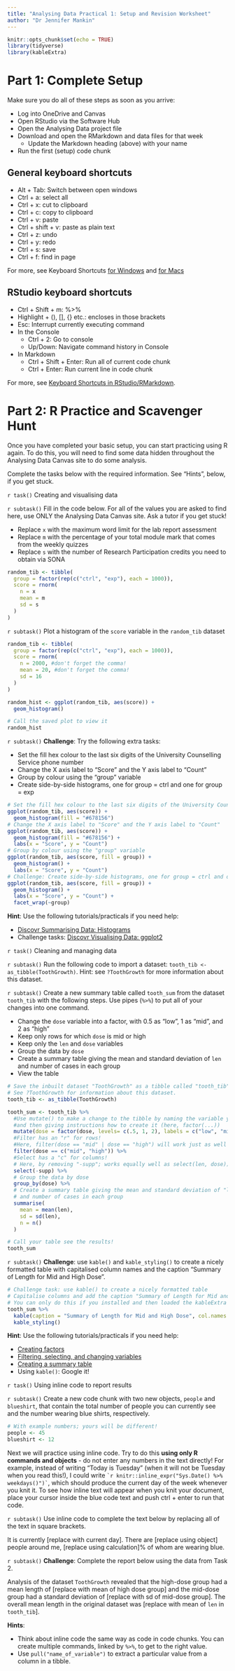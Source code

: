 ```yaml
---
title: "Analysing Data Practical 1: Setup and Revision Worksheet"
author: "Dr Jennifer Mankin"
---
```


```r
knitr::opts_chunk$set(echo = TRUE)
library(tidyverse)
library(kableExtra)
```

# Part 1: Complete Setup

Make sure you do all of these steps as soon as you arrive:

* Log into OneDrive and Canvas
* Open RStudio via the Software Hub
* Open the Analysing Data project file
* Download and open the RMarkdown and data files for that week
  + Update the Markdown heading (above) with your name
* Run the first (setup) code chunk

## General keyboard shortcuts

* Alt + Tab: Switch between open windows
* Ctrl + a: select all
* Ctrl + x: cut to clipboard
+ Ctrl + c: copy to clipboard
+ Ctrl + v: paste
+ Ctrl + shift + v: paste as plain text
+ Ctrl + z: undo
+ Ctrl + y: redo
+ Ctrl + s: save
+ Ctrl + f: find in page

For more, see Keyboard Shortcuts [for Windows](https://support.microsoft.com/en-gb/help/12445/windows-keyboard-shortcuts) and [for Macs](https://support.apple.com/en-us/HT201236) 

## RStudio keyboard shortcuts

+ Ctrl + Shift + m: %>% 
+ Highlight + (), [], {} etc.: encloses in those brackets
+ Esc: Interrupt currently executing command
+ In the Console
  - Ctrl + 2: Go to console
  - Up/Down: Navigate command history in Console
+ In Markdown
  - Ctrl + Shift + Enter: Run all of current code chunk
  - Ctrl + Enter: Run current line in code chunk

For more, see [Keyboard Shortcuts in RStudio/RMarkdown](https://support.rstudio.com/hc/en-us/articles/200711853-Keyboard-Shortcuts).

# Part 2: R Practice and Scavenger Hunt

Once you have completed your basic setup, you can start practicing using R again. To do this, you will need to find some data hidden throughout the Analysing Data Canvas site to do some analysis.

Complete the tasks below with the required information. See "Hints", below, if you get stuck.

`r task()` Creating and visualising data

`r subtask()` Fill in the code below. For all of the values you are asked to find here, use ONLY the Analysing Data Canvas site. Ask a tutor if you get stuck!
 
 * Replace `x` with the maximum word limit for the lab report assessment
 * Replace `m` with the percentage of your total module mark that comes from the weekly quizzes
 * Replace `s` with the number of Research Participation credits you need to obtain via SONA
 
```r
random_tib <- tibble(
  group = factor(rep(c("ctrl", "exp"), each = 1000)),
  score = rnorm(
    n = x
    mean = m
    sd = s
  )
)
```

`r subtask()` Plot a histogram of the `score` variable in the `random_tib` dataset

```r
random_tib <- tibble(
  group = factor(rep(c("ctrl", "exp"), each = 1000)),
  score = rnorm(
    n = 2000, #don't forget the comma!
    mean = 20, #don't forget the comma!
    sd = 16
  )
)

random_hist <- ggplot(random_tib, aes(score)) +
  geom_histogram()

# Call the saved plot to view it
random_hist
```

`r subtask()` **Challenge**: Try the following extra tasks:

* Set the fill hex colour to the last six digits of the University Counselling Service phone number
* Change the X axis label to "Score" and the Y axis label to "Count"
* Group by colour using the "group" variable
* Create side-by-side histograms, one for group = ctrl and one for group = exp

```r
# Set the fill hex colour to the last six digits of the University Counselling Service phone number
ggplot(random_tib, aes(score)) +
  geom_histogram(fill = "#678156")
# Change the X axis label to "Score" and the Y axis label to "Count"
ggplot(random_tib, aes(score)) +
  geom_histogram(fill = "#678156") +
  labs(x = "Score", y = "Count")
# Group by colour using the "group" variable
ggplot(random_tib, aes(score, fill = group)) +
  geom_histogram() +
  labs(x = "Score", y = "Count")
# Challenge: Create side-by-side histograms, one for group = ctrl and one for group = exp
ggplot(random_tib, aes(score, fill = group)) +
  geom_histogram() +
  labs(x = "Score", y = "Count") +
  facet_wrap(~group)
```

**Hint**: Use the following tutorials/practicals if you need help:

* [Discovr Summarising Data: Histograms](http://milton-the-cat.rocks/learnr/r/discovr_02/#section-histograms)
* Challenge tasks: [Discovr Visualising Data: ggplot2](http://milton-the-cat.rocks/learnr/r/discovr_05/#section-boxplots-aka-box-whisker-plots)

`r task()` Cleaning and managing data

`r subtask()` Run the following code to import a dataset: `tooth_tib <- as_tibble(ToothGrowth)`. Hint: see `?ToothGrowth` for more information about this dataset.

`r subtask()` Create a new summary table called `tooth_sum` from the dataset `tooth_tib` with the following steps. Use pipes (`%>%`) to put all of your changes into one command.

* Change the `dose` variable into a factor, with 0.5 as "low", 1 as "mid", and 2 as "high"
* Keep only rows for which `dose` is mid or high
* Keep only the `len` and `dose` variables
* Group the data by `dose`
* Create a summary table giving the mean and standard deviation of `len` and number of cases in each group
* View the table
```r
# Save the inbuilt dataset "ToothGrowth" as a tibble called "tooth_tib". 
# See ?ToothGrowth for information about this dataset.
tooth_tib <- as_tibble(ToothGrowth)

tooth_sum <- tooth_tib %>% 
  #Use mutate() to make a change to the tibble by naming the variable you want to create (here, dose)
  #and then giving instructions how to create it (here, factor(...))
  mutate(dose = factor(dose, levels= c(.5, 1, 2), labels = c("low", "mid", "high"))) %>% 
  #Filter has an "r" for rows!
  #Here, filter(dose == "mid" | dose == "high") will work just as well
  filter(dose == c("mid", "high")) %>% 
  #Select has a "c" for columns!
  # Here, by removing "-supp"; works equally well as select(len, dose))
  select(-supp) %>% 
  # Group the data by dose
  group_by(dose) %>% 
  # Create a summary table giving the mean and standard deviation of "len"
  # and number of cases in each group
  summarise(
    mean = mean(len),
    sd = sd(len),
    n = n()
  )

# Call your table see the results!
tooth_sum
```

`r subtask()` **Challenge**: use `kable()` and `kable_styling()` to create a nicely formatted table with capitalised column names and the caption "Summary of Length for Mid and High Dose".

```r
# Challenge task: use kable() to create a nicely formatted table
# Capitalise columns and add the caption "Summary of Length for Mid and High Dose"
# You can only do this if you installed and then loaded the kableExtra package!
tooth_sum %>% 
  kable(caption = "Summary of Length for Mid and High Dose", col.names = c("Dose", "M", "SD", "N")) %>% 
  kable_styling()
```
**Hint**: Use the following tutorials/practicals if you need help:

* [Creating factors](http://milton-the-cat.rocks/learnr/r/discovr_01/#section-data-types)
* [Filtering, selecting, and changing variables](http://milton-the-cat.rocks/learnr/r/discovr_01/#section-tibbles)
* [Creating a summary table](http://milton-the-cat.rocks/learnr/r/discovr_02/#section-creating-a-summary-table)
* Using `kable()`: Google it!

`r task()` Using inline code to report results

`r subtask()` Create a new code chunk with two new objects, `people` and `blueshirt`, that contain the total number of people you can currently see and the number wearing blue shirts, respectively.

```r
# With example numbers; yours will be different!
people <- 45
blueshirt <- 12
```

Next we will practice using inline code. Try to do this **using only R commands and objects** - do not enter any numbers in the text directly! For example, instead of writing "Today is Tuesday" (when it will not be Tuesday when you read this!), I could write `` `r knitr::inline_expr("Sys.Date() %>% weekdays()")` ``, which should produce the current day of the week whenever you knit it. To see how inline text will appear when you knit your document, place your cursor inside the blue code text and push ctrl + enter to run that code.

`r subtask()` Use inline code to complete the text below by replacing all of the text in square brackets.

It is currently [replace with current day]. There are [replace using object] people around me, [replace using calculation]% of whom are wearing blue. 

<!-- solution
It is currently <code>&#96;r Sys.Date() %>% weekdays()&#96;</code>. There are <code>&#96;r people&#96;</code> people around me, <code>&#96;r (blueshirt/people*100) %>% round(2)&#96;</code>% of whom are wearing blue.

This should appear as:

It is currently `r Sys.Date() %>% weekdays()`. There are `r people` people around me, `r (blueshirt/people*100) %>% round(2)`% of whom are wearing blue. 
-->

`r subtask()` **Challenge**: Complete the report below using the data from Task 2.

Analysis of the dataset `ToothGrowth` revealed that the high-dose group had a mean length of [replace with mean of high dose group] and the mid-dose group had a standard deviation of [replace with sd of mid-dose group]. The overall mean length in the original dataset was [replace with mean of `len` in `tooth_tib`].

<!-- solution
Analysis of the dataset `ToothGrowth` revealed that the high-dose group had a mean length of <code>&#96;r tooth_sum %>% filter(dose == "high") %>% pull("mean") %>% round(2)&#96;</code> and the mid-dose group had a standard deviation of <code>&#96;r tooth_sum %>% filter(dose == "mid") %>% pull("sd") %>% round(2)&#96;</code>. The overall mean length in the original dataset was <code>&#96;r tooth_tib %>% summarise(mean = mean(len)) %>% pull("mean") %>% round(2)&#96;</code>.

This should appear as, for example:

Analysis of the dataset `ToothGrowth` revealed that the high-dose group had a mean length of `r tooth_sum %>% filter(dose == "high") %>% pull("mean") %>% round(2)` and the mid-dose group had a standard deviation of `r tooth_sum %>% filter(dose == "mid") %>% pull("sd") %>% round(2)`. The overall mean length in the original dataset was `r tooth_tib %>% summarise(mean = mean(len)) %>% pull("mean") %>% round(2)`.
-->

**Hints**:

- Think about inline code the same way as code in code chunks. You can create multiple commands, linked by `%>%`, to get to the right value.
- Use `pull("name_of_variable")` to extract a particular value from a column in a tibble.